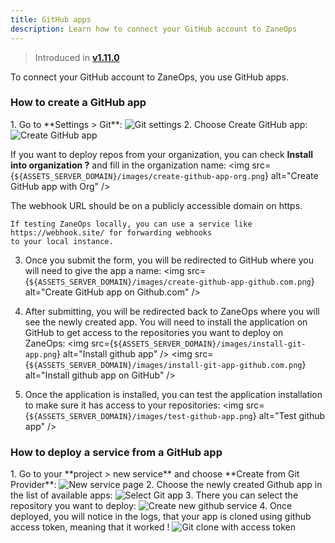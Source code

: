```yaml
---
title: GitHub apps
description: Learn how to connect your GitHub account to ZaneOps
---
```



> Introduced in [**v1.11.0**](/changelog/v11)

To connect your GitHub account to ZaneOps, you use GitHub apps. 


### How to create a GitHub app

<Steps>
1. Go to **Settings > Git**: 
   <img src={`${ASSETS_SERVER_DOMAIN}/images/settings-git.png`} alt="Git settings" />
2. Choose Create GitHub app: 
   <img src={`${ASSETS_SERVER_DOMAIN}/images/create-github-app.png`} alt="Create GitHub app" />

   If you want to deploy repos from your organization, you can check **Install into organization ?** and fill 
   in the organization name:
   <img src={`${ASSETS_SERVER_DOMAIN}/images/create-github-app-org.png`} alt="Create GitHub app with Org" />

   <Aside type="caution" title="webhook URL">
    The webhook URL should be on a publicly accessible domain on https.
    
    If testing ZaneOps locally, you can use a service like https://webhook.site/ for forwarding webhooks 
    to your local instance.
   </Aside>

3. Once you submit the form, you will be redirected to GitHub where you will need to give the app a name: 
   <img src={`${ASSETS_SERVER_DOMAIN}/images/create-github-app-github.com.png`} alt="Create GitHub app on Github.com" />

4. After submitting, you will be redirected back to ZaneOps where you will see the newly created app.
   You will need to install the application on GitHub to get access to the repositories you want to deploy on ZaneOps:
   <img src={`${ASSETS_SERVER_DOMAIN}/images/install-git-app.png`} alt="Install github app" />
   <img src={`${ASSETS_SERVER_DOMAIN}/images/install-git-app-github.com.png`} alt="Install github app on GitHub" />

5. Once the application is installed, you can test the application installation to make sure it has access to your repositories: 
   <img src={`${ASSETS_SERVER_DOMAIN}/images/test-github-app.png`} alt="Test github app" />
</Steps>

### How to deploy a service from a GitHub app

<Steps>
1. Go to your **project > new service** and choose **Create from Git Provider**:
   <img src={`${ASSETS_SERVER_DOMAIN}/images/create-from-git-provider.png`} alt="New service page" />
2. Choose the newly created Github app in the list of available apps:
   <img src={`${ASSETS_SERVER_DOMAIN}/images/choose-github-app.png`} alt="Select Git app" />
3. There you can select the repository you want to deploy:
   <img src={`${ASSETS_SERVER_DOMAIN}/images/create-github-service.png`} alt="Create new github service" />
4. Once deployed, you will notice in the logs, that your app is cloned using github access token, meaning that it worked !
   <img src={`${ASSETS_SERVER_DOMAIN}/images/git-clone-access-token.png`} alt="Git clone with access token" />
</Steps>
